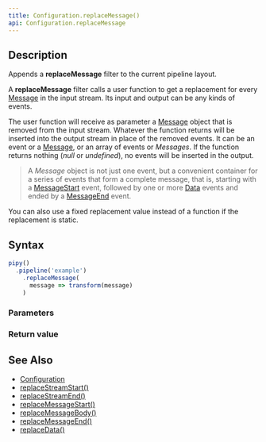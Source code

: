 ```yaml
---
title: Configuration.replaceMessage()
api: Configuration.replaceMessage
---
```


## Description

Appends a **replaceMessage** filter to the current pipeline layout.

A **replaceMessage** filter calls a user function to get a replacement for every [Message](/reference/api/Message) in the input stream. Its input and output can be any kinds of events.

<FilterDiagram
  name="replaceMessage"
  input="Event"
  output="Event"
/>

The user function will receive as parameter a [Message](/reference/api/Message) object that is removed from the input stream. Whatever the function returns will be inserted into the output stream in place of the removed events. It can be an event or a [Message](/reference/api/Message), or an array of events or _Messages_. If the function returns nothing (_null_ or _undefined_), no events will be inserted in the output.

> A _Message_ object is not just one event, but a convenient container for a series of events that form a complete message, that is, starting with a [MessageStart](/reference/api/MessageStart) event, followed by one or more [Data](/reference/api/Data) events and ended by a [MessageEnd](/reference/api/MessageEnd) event.

You can also use a fixed replacement value instead of a function if the replacement is static.

## Syntax

``` js
pipy()
  .pipeline('example')
    .replaceMessage(
      message => transform(message)
    )
```

### Parameters

<Parameters/>

### Return value

<ReturnValue/>

## See Also

* [Configuration](/reference/api/Configuration)
* [replaceStreamStart()](/reference/api/Configuration/replaceStreamStart)
* [replaceStreamEnd()](/reference/api/Configuration/replaceStreamEnd)
* [replaceMessageStart()](/reference/api/Configuration/replaceMessageStart)
* [replaceMessageBody()](/reference/api/Configuration/replaceMessageBody)
* [replaceMessageEnd()](/reference/api/Configuration/replaceMessageEnd)
* [replaceData()](/reference/api/Configuration/replaceData)
